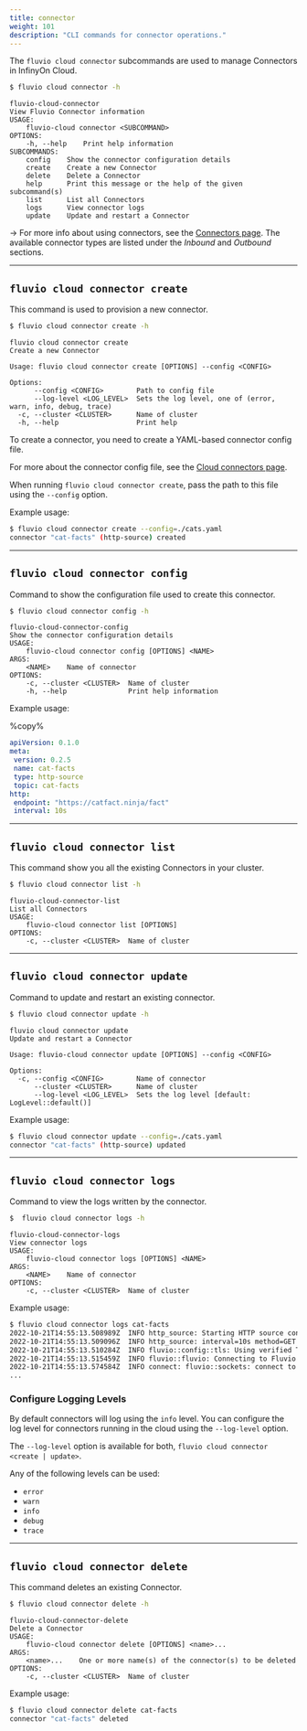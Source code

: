 ```yaml
---
title: connector
weight: 101
description: "CLI commands for connector operations."
---
```


The `fluvio cloud connector` subcommands are used to manage Connectors in InfinyOn Cloud.

```bash
$ fluvio cloud connector -h
```

```
fluvio-cloud-connector
View Fluvio Connector information
USAGE:
    fluvio-cloud connector <SUBCOMMAND>
OPTIONS:
    -h, --help    Print help information
SUBCOMMANDS:
    config    Show the connector configuration details
    create    Create a new Connector
    delete    Delete a Connector
    help      Print this message or the help of the given subcommand(s)
    list      List all Connectors
    logs      View connector logs
    update    Update and restart a Connector
```

-> For more info about using connectors, see the [Connectors page](https://www.fluvio.io/connectors/). The available connector types are listed under the *Inbound* and *Outbound* sections.

---

## `fluvio cloud connector create`

This command is used to provision a new connector.

```bash
$ fluvio cloud connector create -h
```

```
fluvio cloud connector create
Create a new Connector

Usage: fluvio cloud connector create [OPTIONS] --config <CONFIG>

Options:
      --config <CONFIG>        Path to config file
      --log-level <LOG_LEVEL>  Sets the log level, one of (error, warn, info, debug, trace)
  -c, --cluster <CLUSTER>      Name of cluster
  -h, --help                   Print help
```

To create a connector, you need to create a YAML-based connector config file.

For more about the connector config file, see the [Cloud connectors page](https://www.fluvio.io/connectors/cloud-connectors/).

When running `fluvio cloud connector create`, pass the path to this file using the `--config`
option.

Example usage:

```bash
$ fluvio cloud connector create --config=./cats.yaml
connector "cat-facts" (http-source) created
```

---

## `fluvio cloud connector config`

Command to show the configuration file used to create this connector.

```bash
$ fluvio cloud connector config -h
```

```
fluvio-cloud-connector-config
Show the connector configuration details
USAGE:
    fluvio-cloud connector config [OPTIONS] <NAME>
ARGS:
    <NAME>    Name of connector
OPTIONS:
    -c, --cluster <CLUSTER>  Name of cluster
    -h, --help               Print help information
```

Example usage:

%copy%
```yaml
apiVersion: 0.1.0
meta:
 version: 0.2.5
 name: cat-facts
 type: http-source
 topic: cat-facts
http:
 endpoint: "https://catfact.ninja/fact"
 interval: 10s
```

---

## `fluvio cloud connector list`

This command show you all the existing Connectors in your cluster.

```bash
$ fluvio cloud connector list -h
```

```
fluvio-cloud-connector-list
List all Connectors
USAGE:
    fluvio-cloud connector list [OPTIONS]
OPTIONS:
    -c, --cluster <CLUSTER>  Name of cluster
```

---

## `fluvio cloud connector update`

Command to update and restart an existing connector.

```bash
$ fluvio cloud connector update -h
```

```
fluvio cloud connector update
Update and restart a Connector

Usage: fluvio-cloud connector update [OPTIONS] --config <CONFIG>

Options:
  -c, --config <CONFIG>        Name of connector
      --cluster <CLUSTER>      Name of cluster
      --log-level <LOG_LEVEL>  Sets the log level [default: LogLevel::default()]
```

Example usage:

```bash
$ fluvio cloud connector update --config=./cats.yaml
connector "cat-facts" (http-source) updated
```

---

## `fluvio cloud connector logs`

Command to view the logs written by the connector.

```bash
$  fluvio cloud connector logs -h
```

```
fluvio-cloud-connector-logs
View connector logs
USAGE:
    fluvio-cloud connector logs [OPTIONS] <NAME>
ARGS:
    <NAME>    Name of connector
OPTIONS:
    -c, --cluster <CLUSTER>  Name of cluster
```

Example usage:

```bash
$ fluvio cloud connector logs cat-facts
2022-10-21T14:55:13.508989Z  INFO http_source: Starting HTTP source connector connector_version="0.4.1" git_hash="0ad913c5ceb732881fd753874e5082777bbed91e"
2022-10-21T14:55:13.509096Z  INFO http_source: interval=10s method=GET topic=cat-facts output_parts=body output_type=text endpoint=https://catfact.ninja/fact
2022-10-21T14:55:13.510284Z  INFO fluvio::config::tls: Using verified TLS with certificates from paths domain="broad-union-b685e7fda03fefb3d5221d0a3b9c64c7.c.infinyon.cloud"
2022-10-21T14:55:13.515459Z  INFO fluvio::fluvio: Connecting to Fluvio cluster fluvio_crate_version="0.14.0" fluvio_git_hash="e96d8e2738ee39ddbb64fea37134f119f97e25bf"
2022-10-21T14:55:13.574584Z  INFO connect: fluvio::sockets: connect to socket add=fluvio-sc-public:9003
...
```

### Configure Logging Levels

By default connectors will log using the `info` level.
You can configure the log level for connectors running in the cloud using
the `--log-level` option.

The `--log-level` option is available for both, `fluvio cloud connector <create | update>`.

Any of the following levels can be used:

- `error`
- `warn`
- `info`
- `debug`
- `trace`

---

## `fluvio cloud connector delete`

This command deletes an existing Connector.

```bash
$ fluvio cloud connector delete -h
```

```
fluvio-cloud-connector-delete
Delete a Connector
USAGE:
    fluvio-cloud connector delete [OPTIONS] <name>...
ARGS:
    <name>...    One or more name(s) of the connector(s) to be deleted
OPTIONS:
    -c, --cluster <CLUSTER>  Name of cluster
```

Example usage:

```bash
$ fluvio cloud connector delete cat-facts
connector "cat-facts" deleted
```

